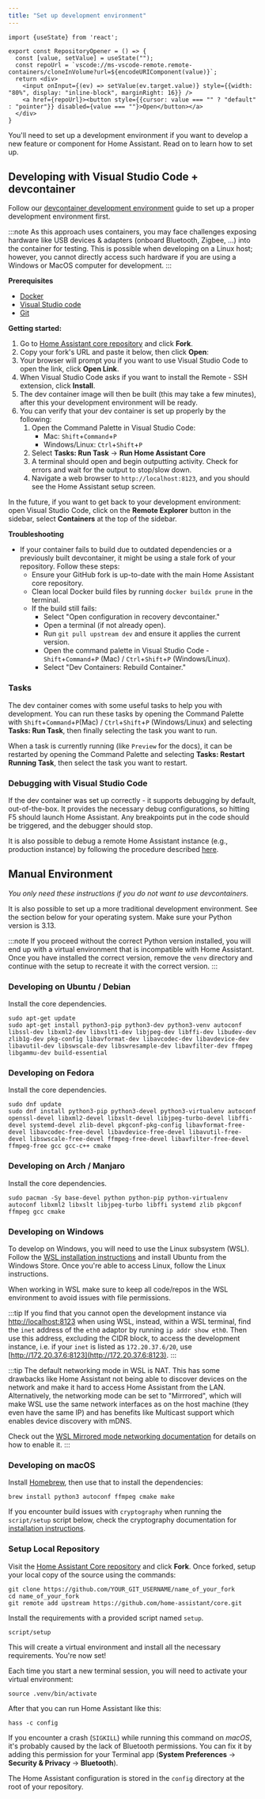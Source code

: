 ```yaml
---
title: "Set up development environment"
---
```


```mdx-code-block
import {useState} from 'react';

export const RepositoryOpener = () => {
  const [value, setValue] = useState("");
  const repoUrl = `vscode://ms-vscode-remote.remote-containers/cloneInVolume?url=${encodeURIComponent(value)}`;
  return <div>
    <input onInput={(ev) => setValue(ev.target.value)} style={{width: "80%", display: "inline-block", marginRight: 16}} />
    <a href={repoUrl}><button style={{cursor: value === "" ? "default" : "pointer"}} disabled={value === ""}>Open</button></a>
  </div>
}
```

You'll need to set up a development environment if you want to develop a new feature or component for Home Assistant. Read on to learn how to set up.

## Developing with Visual Studio Code + devcontainer

Follow our [devcontainer development environment](/docs/setup_devcontainer_environment) guide to set up a proper development environment first.

:::note
As this approach uses containers, you may face challenges exposing hardware like USB devices & adapters (onboard Bluetooth, Zigbee, ...) into the container for testing. This is possible when developing on a Linux host; however, you cannot directly access such hardware if you are using a Windows or MacOS computer for development.
:::

**Prerequisites**

- [Docker](https://docs.docker.com/get-docker/)
- [Visual Studio code](https://code.visualstudio.com/)
- [Git](https://git-scm.com/)

**Getting started:**

1. Go to [Home Assistant core repository](https://github.com/home-assistant/core) and click **Fork**.
2. Copy your fork's URL and paste it below, then click **Open**:
   <RepositoryOpener />
3. Your browser will prompt you if you want to use Visual Studio Code to open the link, click **Open Link**.
4. When Visual Studio Code asks if you want to install the Remote - SSH extension, click **Install**.
5. The dev container image will then be built (this may take a few minutes), after this your development environment will be ready.
6. You can verify that your dev container is set up properly by the following:
    1. Open the Command Palette in Visual Studio Code:
        * Mac: `Shift`+`Command`+`P`
        * Windows/Linux: `Ctrl`+`Shift`+`P`
    2. Select **Tasks: Run Task** -> **Run Home Assistant Core**
    3. A terminal should open and begin outputting activity. Check for errors and wait for the output to stop/slow down.
    4. Navigate a web browser to `http://localhost:8123`, and you should see the Home Assistant setup screen.

In the future, if you want to get back to your development environment: open Visual Studio Code, click on the **Remote Explorer** button in the sidebar, select **Containers** at the top of the sidebar.

**Troubleshooting**

- If your container fails to build due to outdated dependencies or a previously built devcontainer, it might be using a stale fork of your repository. Follow these steps:
    - Ensure your GitHub fork is up-to-date with the main Home Assistant core repository.
    - Clean local Docker build files by running `docker buildx prune` in the terminal.
    - If the build still fails:
        - Select "Open configuration in recovery devcontainer."
        - Open a terminal (if not already open).
        - Run `git pull upstream dev` and ensure it applies the current version.
        - Open the command palette in Visual Studio Code - `Shift`+`Command`+`P` (Mac) / `Ctrl`+`Shift`+`P` (Windows/Linux).
        - Select "Dev Containers: Rebuild Container."

### Tasks

The dev container comes with some useful tasks to help you with development. You can run these tasks by opening the Command Palette with `Shift`+`Command`+`P`(Mac) / `Ctrl`+`Shift`+`P` (Windows/Linux) and selecting **Tasks: Run Task**, then finally selecting the task you want to run.

When a task is currently running (like `Preview` for the docs), it can be restarted by opening the Command Palette and selecting **Tasks: Restart Running Task**, then select the task you want to restart.

### Debugging with Visual Studio Code

If the dev container was set up correctly - it supports debugging by default, out-of-the-box. It provides the necessary debug configurations, so hitting F5 should launch Home Assistant. Any breakpoints put in the code should be triggered, and the debugger should stop. 

It is also possible to debug a remote Home Assistant instance (e.g., production instance) by following the procedure described [here](https://www.home-assistant.io/integrations/debugpy/).

## Manual Environment

_You only need these instructions if you do not want to use devcontainers._

It is also possible to set up a more traditional development environment. See the section below for your operating system. Make sure your Python version is 3.13.

:::note
If you proceed without the correct Python version installed, you will end up with a virtual environment that is incompatible with Home Assistant. Once you have installed the correct version, remove the `venv` directory and continue with the setup to recreate it with the correct version.
:::

### Developing on Ubuntu / Debian

Install the core dependencies.

```shell
sudo apt-get update
sudo apt-get install python3-pip python3-dev python3-venv autoconf libssl-dev libxml2-dev libxslt1-dev libjpeg-dev libffi-dev libudev-dev zlib1g-dev pkg-config libavformat-dev libavcodec-dev libavdevice-dev libavutil-dev libswscale-dev libswresample-dev libavfilter-dev ffmpeg libgammu-dev build-essential
```

### Developing on Fedora

Install the core dependencies.

```shell
sudo dnf update
sudo dnf install python3-pip python3-devel python3-virtualenv autoconf openssl-devel libxml2-devel libxslt-devel libjpeg-turbo-devel libffi-devel systemd-devel zlib-devel pkgconf-pkg-config libavformat-free-devel libavcodec-free-devel libavdevice-free-devel libavutil-free-devel libswscale-free-devel ffmpeg-free-devel libavfilter-free-devel ffmpeg-free gcc gcc-c++ cmake
```

### Developing on Arch / Manjaro

Install the core dependencies.

```shell
sudo pacman -Sy base-devel python python-pip python-virtualenv autoconf libxml2 libxslt libjpeg-turbo libffi systemd zlib pkgconf ffmpeg gcc cmake
```

### Developing on Windows

To develop on Windows, you will need to use the Linux subsystem (WSL). Follow the [WSL installation instructions](https://learn.microsoft.com/windows/wsl/install) and install Ubuntu from the Windows Store. Once you're able to access Linux, follow the Linux instructions.

When working in WSL make sure to keep all code/repos in the WSL environment to avoid issues with file permissions.

:::tip
If you find that you cannot open the development instance via [http://localhost:8123](http://localhost:8123) when using WSL, instead, within a WSL terminal, find the `inet` address of the `eth0` adaptor by running `ip addr show eth0`. Then use this address, excluding the CIDR block, to access the development instance, i.e. if your `inet` is listed as `172.20.37.6/20`, use [http://172.20.37.6:8123](http://172.20.37.6:8123).
:::

:::tip
The default networking mode in WSL is NAT. This has some drawbacks like Home Assistant not being able to discover devices on the network and make it hard to access Home Assistant from the LAN. Alternatively, the networking mode can be set to "Mirrrored", which will make WSL use the same network interfaces as on the host machine (they even have the same IP) and has benefits like Multicast support which enables device discovery with mDNS.

Check out the [WSL Mirrored mode networking documentation](https://learn.microsoft.com/en-us/windows/wsl/networking#mirrored-mode-networking) for details on how to enable it.
:::


### Developing on macOS

Install [Homebrew](https://brew.sh/), then use that to install the dependencies:

```shell
brew install python3 autoconf ffmpeg cmake make
```

If you encounter build issues with `cryptography` when running the `script/setup` script below, check the cryptography documentation for [installation instructions](https://cryptography.io/en/latest/installation/#building-cryptography-on-macos).

### Setup Local Repository

Visit the [Home Assistant Core repository](https://github.com/home-assistant/core) and click **Fork**.
Once forked, setup your local copy of the source using the commands:

```shell
git clone https://github.com/YOUR_GIT_USERNAME/name_of_your_fork
cd name_of_your_fork
git remote add upstream https://github.com/home-assistant/core.git
```

Install the requirements with a provided script named `setup`.

```shell
script/setup
```

This will create a virtual environment and install all the necessary requirements. You're now set!

Each time you start a new terminal session, you will need to activate your virtual environment:

```shell
source .venv/bin/activate
```

After that you can run Home Assistant like this:

```shell
hass -c config
```

If you encounter a crash (`SIGKILL`) while running this command on *macOS*, it's probably caused by the lack of Bluetooth permissions. You can fix it by adding this permission for your Terminal app (**System Preferences** -> **Security & Privacy** -> **Bluetooth**).

The Home Assistant configuration is stored in the `config` directory at the root of your repository.
